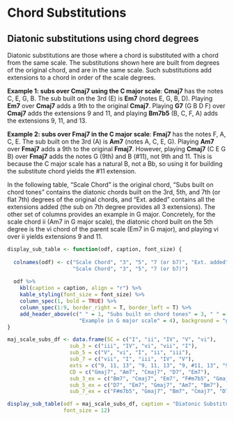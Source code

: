 # Chord Substitutions

## Diatonic substitutions using chord degrees

Diatonic substitutions are those where a chord is substituted with a chord from the same scale.
The substitutions shown here are built from degrees of the original chord, and are in the same scale. Such substitutions add extensions to a chord in order of the scale degrees. 

**Example 1: subs over Cmaj7 using the C major scale**: **Cmaj7** has the notes C, E, G, B. The sub built on the 3rd (E) is **Em7** (notes E, G, B, D). Playing **Em7** over **Cmaj7** adds a 9th to the original **Cmaj7**. Playing **G7** (G B D F) over **Cmaj7** adds the extensions 9 and 11, and playing **Bm7b5** (B, C, F, A) adds the extensions 9, 11, and 13.

**Example 2: subs over Fmaj7 in the C major scale**: **Fmaj7** has the notes F, A, C, E. The sub built on the 3rd (A) is **Am7** (notes A, C, E, G). Playing **Am7** over **Fmaj7** adds a 9th to the original **Fmaj7**. However, playing **Cmaj7** (C E G B) over **Fmaj7** adds the notes G (9th) and B (#11), not 9th and 11. This is because the C major scale has a natural B, not a Bb, so using it for building the substitute chord yields the #11 extension.

In the following table, "Scale Chord" is the original chord, "Subs built on chord tones" contains the diatonic chords built on the 3rd, 5th, and 7th (or flat 7th) degrees of the original chords, and "Ext. added" contains all the extensions added (the sub on 7th degree provides all 3 extensions). The other set of columns provides an example in G major. Concretely, for the scale chord ii (Am7 in G major scale), the diatonic chord built on the 5th degree is the vi chord of the parent scale (Em7 in G major), and playing vi over ii yields extensions 9 and 11.


```r
display_sub_table <- function(odf, caption, font_size) {
  
  colnames(odf) <- c("Scale Chord", "3", "5", "7 (or b7)", "Ext. added", 
                     "Scale Chord", "3", "5", "7 (or b7)")
  
  odf %>%
    kbl(caption = caption, align = "r") %>%
    kable_styling(font_size = font_size) %>%
    column_spec(1, bold = TRUE) %>%
    column_spec(1:9, border_right = T, border_left = T) %>%
    add_header_above(c(" " = 1, "Subs built on chord tones" = 3, " " = 1,
                       "Example in G major scale" = 4), background = "gray")
}

maj_scale_subs_df <- data.frame(SC = c("I", "ii", "IV", "V", "vi"),
                    sub_3 = c("iii", "IV", "vi", "vii", "I"),
                    sub_5 = c("V", "vi", "I", "ii", "iii"),
                    sub_7 = c("vii", "I", "iii", "IV", "V"),
                    exts = c("9, 11, 13", "9, 11, 13", "9, #11, 13", "9, 11, 13", "9, 11, b13"),
                    CD = c("Gmaj7", "Am7", "Cmaj7", "D7", "Em7"),
                    sub_3_ex = c("Bm7", "Cmaj7", "Em7", "F#m7b5", "Gmaj7"),
                    sub_5_ex = c("D7", "Em7", "Gmaj7", "Am7", "Bm7"),
                    sub_7_ex = c("F#m7b5", "Gmaj7", "Bm7", "Cmaj7", "D7"))

display_sub_table(odf = maj_scale_subs_df, caption = "Diatonic Substitutions using Major Scale",
                  font_size = 12)

```